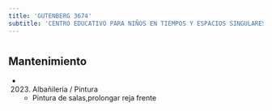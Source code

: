 ```yaml
---
title: 'GUTENBERG 3674'
subtitle: 'CENTRO EDUCATIVO PARA NIÑOS EN TIEMPOS Y ESPACIOS SINGULARES N° 03 ANEXO'
---
```


#


## Mantenimiento

*  (2023) Albañileria / Pintura 
    + Pintura de salas,prolongar reja frente



